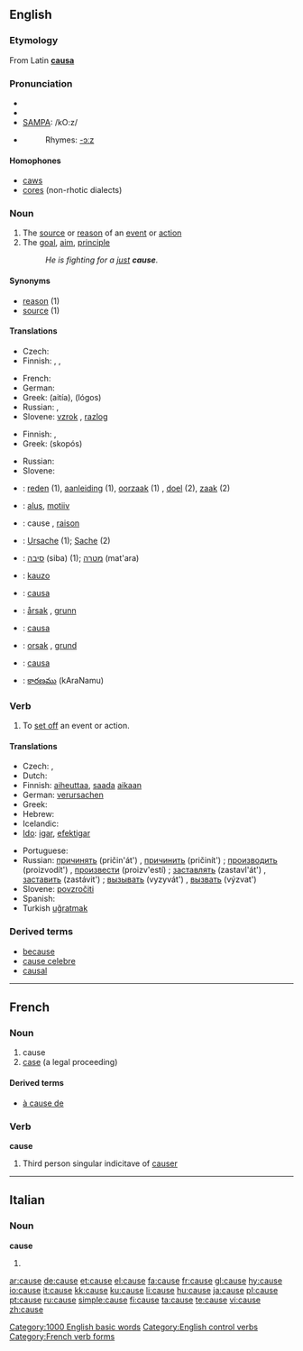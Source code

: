 {{see|'cause|causé}}
==English==
{{rank|truth|turn|hold|417|cause|close|England|sense}}

===Etymology===
From Latin '''[[causa]]'''

===Pronunciation===
* {{enPR|kôz}}
* {{IPA|/kɔːz/}}
* [[w:SAMPA|SAMPA]]: /kO:z/
* {{audio|en-us-cause.ogg|Audio (US)}}
*: Rhymes: [[Rhymes:English:-ɔːz|-ɔːz]]

====Homophones====
* [[caws]]
* [[cores]] (non-rhotic dialects)

===Noun===
{{en-noun}}

# The [[source]] or [[reason]] of an [[event]] or [[action]]
# The [[goal]], [[aim]], [[principle]]
#: ''He is fighting for a [[just]] '''cause'''.''

====Synonyms====
* [[reason]] (1)
* [[source]] (1)

====Translations====
{{trans-top|Source or reason of an event or action}}
* Czech: {{t-|cs|příčina|f}}
* Finnish: {{t+|fi|syy}}, {{t+|fi|juuri}}, {{t+|fi|lähde}}
{{trans-mid}}
* French: {{t+|fr|cause|f}}
* German: {{t+|de|Ursache|f}}
* Greek: {{t+|el|αιτία|f|sc=Grek}} (aitía), {{t+|el|λόγος|m|sc=Grek}} (lógos)
* Russian: {{t+|ru|причина|f|tr=pričína|sc=Cyrl}}, {{t+|ru|основание|n|tr=osnovánije|sc=Cyrl}}
* Slovene: [[vzrok]] {{m}}, [[razlog]] {{m}}
{{trans-bottom}}

{{trans-top|Goal, aim, principle}}
* Finnish: {{t+|fi|syy}}, {{t+|fi|tarkoitus}}
* Greek: {{t+|el|σκοπός|m|sc=Grek}} (skopós)
{{trans-mid}}
* Russian: {{t+|ru|дело|n|tr=d'élo|sc=Cyrl}}
* Slovene: {{t+|sl|stvar|f}}
{{trans-bottom}}

{{checktrans}}
{{trans-top|Translations to be categorised}}
* {{ttbc|Dutch}}: [[reden]] (1){{f}}, [[aanleiding]] (1){{f}}, [[oorzaak]] (1) {{f}}, [[doel]] (2), [[zaak]] (2)
* {{ttbc|Estonian}}: [[alus#Estonian|alus]], [[motiiv]]
* {{ttbc|French}}: cause {{f}}, [[raison]] {{f}}
* {{ttbc|German}}: [[Ursache]] {{f}} (1); [[Sache]] {{f}} (2)
* {{ttbc|Hebrew}}: [[סיבה]] (siba) {{f}} (1); [[מטרה]] (mat'ara) {{f}}
{{trans-mid}}
* {{ttbc|Ido}}: [[kauzo]]
* {{ttbc|Italian}}: [[causa]] {{f}}
* {{ttbc|Norwegian}}: [[årsak]] {{m}}, [[grunn]] {{m}}
* {{ttbc|Portuguese}}: [[causa]] {{f}}
* {{ttbc|Swedish}}: [[orsak]] {{c}}, [[grund]] {{c}}
* {{ttbc|Spanish}}: [[causa]]
* {{ttbc|Telugu}}: [[కారణము]] (kAraNamu)
{{trans-bottom}}

===Verb===
{{en-verb|caus|ing}}

# To [[set off]] an event or action.

====Translations====
{{top}}
* Czech: {{t-|cs|způsobit}}, {{t-|cs|zapříčinit}}
* Dutch: {{t+|nl|veroorzaken}}
* Finnish: [[aiheuttaa]], [[saada]] [[aika|aikaan]]
* German: [[verursachen]]
* Greek: {{t+|el|προκαλώ|tr=prokalo|sc=Grek}}
* Hebrew: {{t-|he|לגרום|tr=ligrom|sc=Hebr}}
* Icelandic: {{t+|is|valda}}
* [[Ido]]: [[igar]], [[efektigar]]
{{mid}}
* Portuguese: {{t+|pt|causar}}
* Russian: [[причинять]] (pričin'át') {{impf}}, [[причинить]] (pričinít') {{pf}}; [[производить]] (proizvodít') {{impf}}, [[произвести]] (proizv'estí) {{pf}}; [[заставлять]] (zastavl'át') {{impf}}, [[заставить]] (zastávit') {{pf}}; [[вызывать]] (vyzyvát') {{impf}}, [[вызвать]] (výzvat') {{pf}}
* Slovene: [[povzročiti]]
* Spanish: {{t-|es|causar}}
* Turkish [[uğratmak]]

{{bottom}}

===Derived terms===
* [[because]]
* [[cause celebre]]
* [[causal]]

[[Category:1000 English basic words]]
[[Category:English control verbs]]

----

==French==

===Noun===
{{fr-noun|f}}

# cause
# [[case]] (a legal proceeding)

====Derived terms====
*[[à cause de]]
===Verb===
'''cause'''

# Third person singular indicitave of [[causer]]

[[Category:French verb forms]]

----

==Italian==

===Noun===
'''cause''' {{f}}

# {{plural of|causa|lang=Italian}}

[[ar:cause]]
[[de:cause]]
[[et:cause]]
[[el:cause]]
[[fa:cause]]
[[fr:cause]]
[[gl:cause]]
[[hy:cause]]
[[io:cause]]
[[it:cause]]
[[kk:cause]]
[[ku:cause]]
[[li:cause]]
[[hu:cause]]
[[ja:cause]]
[[pl:cause]]
[[pt:cause]]
[[ru:cause]]
[[simple:cause]]
[[fi:cause]]
[[ta:cause]]
[[te:cause]]
[[vi:cause]]
[[zh:cause]]